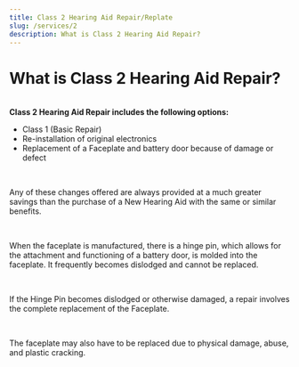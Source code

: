 ```yaml
---
title: Class 2 Hearing Aid Repair/Replate
slug: /services/2
description: What is Class 2 Hearing Aid Repair?
---
```


<h1>What is Class 2 Hearing Aid Repair?</h1>
<br />
<b>Class 2 Hearing Aid Repair includes the following options:</b>
<ul>
  <li>Class 1 (Basic Repair)</li>
  <li>Re-installation of original electronics</li>
  <li>
    Replacement of a Faceplate and battery door because of damage or
    defect
  </li>
</ul>
<br />
<p>
  Any of these changes offered are always provided at a much greater
  savings than the purchase of a New Hearing Aid with the same or similar
  benefits.
</p>
<br />
<p>
  When the faceplate is manufactured, there is a hinge pin, which allows for the attachment and functioning of a battery door, is molded into the faceplate. It frequently becomes dislodged and cannot be replaced.
</p>
<br />
<p>
  If the Hinge Pin becomes dislodged or otherwise damaged, a repair
  involves the complete replacement of the Faceplate.
</p>
<br />
<p>
  The faceplate may also have to be replaced due to physical damage, abuse, and plastic cracking.
</p>
